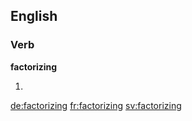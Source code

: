 ==English==

===Verb===
'''factorizing'''

# {{present participle of|factorize}}

[[de:factorizing]]
[[fr:factorizing]]
[[sv:factorizing]]